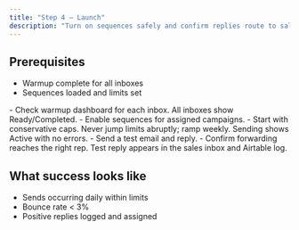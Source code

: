 ```yaml
---
title: "Step 4 — Launch"
description: "Turn on sequences safely and confirm replies route to sales."
---
```


## Prerequisites

-   Warmup complete for all inboxes
-   Sequences loaded and limits set

<Steps>
<Step title="Confirm warmup complete">
  - Check warmup dashboard for each inbox.
  <Check>All inboxes show Ready/Completed.</Check>
</Step>

<Step title="Turn on sequences">
    - Enable sequences for assigned campaigns. - Start with conservative caps.
    <Warning>Never jump limits abruptly; ramp weekly.</Warning>
    <Check>Sending shows Active with no errors.</Check>
</Step>

<Step title="Verify reply routing">
  - Send a test email and reply.
  - Confirm forwarding reaches the right rep.
  <Check>Test reply appears in the sales inbox and Airtable log.</Check>
</Step>
</Steps>

## What success looks like

-   Sends occurring daily within limits
-   Bounce rate < 3%
-   Positive replies logged and assigned
